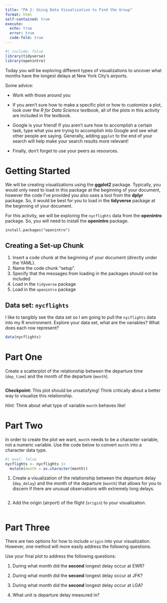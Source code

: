 ```yaml
---
title: "PA 2: Using Data Visualization to Find the Group"
format: html
self-contained: true
execute: 
  echo: true
  error: true
  code-fold: true
---
```


```r
#| include: false
library(tidyverse)
library(openintro)
```

Today you will be exploring different types of visualizations to uncover what months have the longest delays at New York City's airports.

Some advice:

+ Work with those around you

+ If you aren't sure how to make a specific plot or how to customize a plot, look over the *R for Data Science* textbook, all of the plots in this activity are included in the textbook.

+ Google is your friend! If you aren't sure how to accomplish a certain task, type what you are trying to accomplish into Google and see what other people are saying. Generally, adding `ggplot` to the end of your search will help make your search results more relevant!

+ Finally, don't forget to use your peers as resources.

# Getting Started

We will be creating visualizations using the **ggplot2** package. Typically, you would only need to load in this package at the beginning of your document, however the code I've provided you also uses a tool from the **dplyr** package. So, it would be best for you to load in the **tidyverse** package at the beginning of your document.

For this activity, we will be exploring the `nycflights` data from the **openintro** package. So, you will need to install the **openintro** package.

`install.packages("openintro")`

## Creating a Set-up Chunk

1.  Insert a code chunk at the beginning of your document (directly under the YAML).
2.  Name the code chunk "setup".
3.  Specify that the messages from loading in the packages should not be included
4.  Load in the `tidyverse` package
5.  Load in the `openintro` package

## Data set: `nycflights`

I like to tangibly see the data set so I am going to pull the `nycflights` data into my R environment. Explore your data set, what are the variables? What does each row represent?

```r
data(nycflights)
```

# Part One

Create a scatterplot of the relationship between the departure time (`dep_time`) and the month of the departure (`month`).

```r

```

**Checkpoint:** This plot should be unsatisfying! Think critically about a better way to visualize this relationship.

*Hint:* Think about what type of variable `month` behaves like!

# Part Two

In order to create the plot we want, `month` needs to be a character variable, not a numeric variable. Use the code below to convert `month` into a character data type.

```r
#| eval: false
nycflights <- nycflights |> 
  mutate(month = as.character(month))
```

1.  Create a visualization of the relationship between the departure delay (`dep_delay`) and the month of the departure (`month`) that allows for you to discern if there are unusual observations with extremely long delays.

```r

```

2.  Add the origin (airport) of the flight (`origin`) to your visualization.

```r

```

# Part Three

There are two options for how to include `origin` into your visualization. However, one method will more easily address the following questions.

Use your final plot to address the following questions:

1.  During what month did the **second** longest delay occur at EWR?

2.  During what month did the **second** longest delay occur at JFK?

3.  During what month did the **second** longest delay occur at LGA?

4.  What unit is departure delay measured in?
